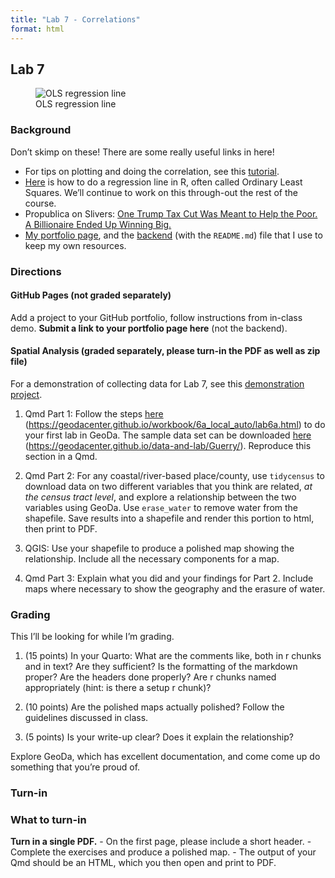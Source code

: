 ```yaml
---
title: "Lab 7 - Correlations"
format: html
---
```


## Lab 7

![OLS regression line](/material/ols.png)

### Background

Don't skimp on these! There are some really useful links in here!

-   For tips on plotting and doing the correlation, see this [tutorial](https://thomaselove.github.io/431notes-2017/straight-line-models-and-correlation.html).
-   [Here](https://www.r-bloggers.com/2017/07/ordinary-least-squares-ols-linear-regression-in-r/) is how to do a regression line in R, often called Ordinary Least Squares. We'll continue to work on this through-out the rest of the course.
-   Propublica on Slivers: [One Trump Tax Cut Was Meant to Help the Poor. A Billionaire Ended Up Winning Big.](https://www.propublica.org/article/trump-inc-podcast-one-trump-tax-cut-meant-to-help-the-poor-a-billionaire-ended-up-winning-big)
-   [My portfolio page](https://dillonma.github.io/), and the [backend](https://github.com/dillonma/dillonma.github.io/) (with the `README.md`) file that I use to keep my own resources.

### Directions

#### GitHub Pages (not graded separately)

Add a project to your GitHub portfolio, follow instructions from in-class demo. **Submit a link to your portfolio page here** (not the backend).

#### Spatial Analysis (graded separately, please turn-in the PDF as well as zip file)

For a demonstration of collecting data for Lab 7, see this [demonstration project](https://dillonma.github.io/adv_gis/files/lab07demo.zip).

1.  Qmd Part 1: Follow the steps [here](https://geodacenter.github.io/workbook/6a_local_auto/lab6a.html) (<https://geodacenter.github.io/workbook/6a_local_auto/lab6a.html>) to do your first lab in GeoDa. The sample data set can be downloaded [here](https://geodacenter.github.io/data-and-lab/Guerry/) (<https://geodacenter.github.io/data-and-lab/Guerry/>). Reproduce this section in a Qmd.

2.  Qmd Part 2: For any coastal/river-based place/county, use `tidycensus` to download data on two different variables that you think are related, *at the census tract level*, and explore a relationship between the two variables using GeoDa. Use `erase_water` to remove water from the shapefile. Save results into a shapefile and render this portion to html, then print to PDF.

3.  QGIS: Use your shapefile to produce a polished map showing the relationship. Include all the necessary components for a map.

4.  Qmd Part 3: Explain what you did and your findings for Part 2. Include maps where necessary to show the geography and the erasure of water.

### Grading

This I'll be looking for while I'm grading.

1.  (15 points) In your Quarto: What are the comments like, both in r chunks and in text? Are they sufficient? Is the formatting of the markdown proper? Are the headers done properly? Are r chunks named appropriately (hint: is there a setup r chunk)?

2.  (10 points) Are the polished maps actually polished? Follow the guidelines discussed in class.

3.  (5 points) Is your write-up clear? Does it explain the relationship?

Explore GeoDa, which has excellent documentation, and come come up do something that you're proud of.

### Turn-in

::: {.alert .alert-info}
### What to turn-in

**Turn in a single PDF.** - On the first page, please include a short header. - Complete the exercises and produce a polished map. - The output of your Qmd should be an HTML, which you then open and print to PDF.
:::
